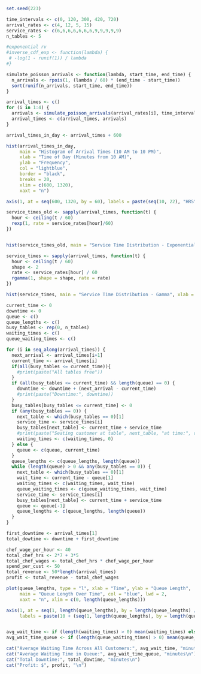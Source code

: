 ```r

set.seed(223)

time_intervals <- c(0, 120, 300, 420, 720)
arrival_rates <- c(4, 12, 5, 15)
service_rates <- c(6,6,6,6,6,6,6,9,9,9,9,9)
n_tables <- 5

#exponential rv
#inverse_cdf_exp <- function(lambda) {
 # -log(1 - runif(1)) / lambda
#}

simulate_poisson_arrivals <- function(lambda, start_time, end_time) {
  n_arrivals <- rpois(1, (lambda / 60) * (end_time - start_time))
  sort(runif(n_arrivals, start_time, end_time))
}

arrival_times <- c()
for (i in 1:4) {
  arrivals <- simulate_poisson_arrivals(arrival_rates[i], time_intervals[i], time_intervals[i + 1])
  arrival_times <- c(arrival_times, arrivals)
}

arrival_times_in_day <- arrival_times + 600

hist(arrival_times_in_day, 
     main = "Histogram of Arrival Times (10 AM to 10 PM)", 
     xlab = "Time of Day (Minutes from 10 AM)", 
     ylab = "Frequency", 
     col = "lightblue", 
     border = "black", 
     breaks = 20, 
     xlim = c(600, 1320),
     xaxt = "n")

axis(1, at = seq(600, 1320, by = 60), labels = paste(seq(10, 22), "HRS", sep = " "))

service_times_old <- sapply(arrival_times, function(t) {
  hour <- ceiling(t / 60) 
  rexp(1, rate = service_rates[hour]/60)
})


hist(service_times_old, main = "Service Time Distribution - Exponential", xlab = "Service Time (minutes)", breaks = 30)

service_times <- sapply(arrival_times, function(t) {
  hour <- ceiling(t / 60) 
  shape <- 2
  rate <- service_rates[hour] / 60
  rgamma(1, shape = shape, rate = rate)
})

hist(service_times, main = "Service Time Distribution - Gamma", xlab = "Service Time (minutes)", breaks = 30)

current_time <- 0
downtime <- 0
queue <- c()
queue_lengths <- c()
busy_tables <- rep(0, n_tables)
waiting_times <- c()
queue_waiting_times <- c()

for (i in seq_along(arrival_times)) {
  next_arrival <- arrival_times[i+1]
  current_time <- arrival_times[i]
  if(all(busy_tables <= current_time)){
    #print(paste("All tables free"))
  }
  if (all(busy_tables <= current_time) && length(queue) == 0) {
    downtime <- downtime + (next_arrival - current_time)
    #print(paste("Downtime:", downtime))
  }
  busy_tables[busy_tables <= current_time] <- 0
  if (any(busy_tables == 0)) {
    next_table <- which(busy_tables == 0)[1]
    service_time <- service_times[i]
    busy_tables[next_table] <- current_time + service_time
    #print(paste("Seating customer at table", next_table, "at time:", current_time, "for service time:", service_time))
    waiting_times <- c(waiting_times, 0)
  } else {
    queue <- c(queue, current_time)
  }
  queue_lengths <- c(queue_lengths, length(queue))
  while (length(queue) > 0 && any(busy_tables == 0)) {
    next_table <- which(busy_tables == 0)[1]
    wait_time <- current_time - queue[1]
    waiting_times <- c(waiting_times, wait_time)
    queue_waiting_times <- c(queue_waiting_times, wait_time)
    service_time <- service_times[i]
    busy_tables[next_table] <- current_time + service_time
    queue <- queue[-1] 
    queue_lengths <- c(queue_lengths, length(queue))
  }
}

first_downtime <- arrival_times[1]
total_dowtime <- downtime + first_downtime

chef_wage_per_hour <- 40
total_chef_hrs <- 2*7 + 3*5
total_chef_wages <- total_chef_hrs * chef_wage_per_hour 
spend_per_cust <- 50
total_revenue <- 50*length(arrival_times)
profit <- total_revenue - total_chef_wages

plot(queue_lengths, type = "l", xlab = "Time", ylab = "Queue Length", 
     main = "Queue Length Over Time", col = "blue", lwd = 2, 
     xaxt = "n", xlim = c(0, length(queue_lengths)))

axis(1, at = seq(1, length(queue_lengths), by = length(queue_lengths) / 12), 
     labels = paste(10 + (seq(1, length(queue_lengths), by = length(queue_lengths) / 12) - 1) / (length(queue_lengths) / 12), "HRS", sep=""))


avg_wait_time <- if (length(waiting_times) > 0) mean(waiting_times) else 0
avg_wait_time_queue <- if (length(queue_waiting_times) > 0) mean(queue_waiting_times) else 0

cat("Average Waiting Time Across All Customers:", avg_wait_time, "minutes\n")
cat("Average Waiting Time in Queue:", avg_wait_time_queue, "minutes\n")
cat("Total Downtime:", total_dowtime, "minutes\n")
cat("Profit: $", profit, "\n")

```
